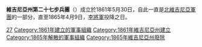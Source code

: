 {{Infobox military unit
|unit_name= 維吉尼亞州第二十七步兵團
| image= Flag of Virginia (1861).png
| image_size = 150
|caption= 維吉尼亞州州旗（1861年）
|dates= 1861年5月－1865年4月
|country= {{flag|Confederate States of America}}
|allegiance={{flag|Virginia}}
|branch= {{army|CSA}}
|type=
|role= [[步兵|步兵]]
|nickname=The Bloody 27th
|battles=
*[[第一次馬納沙斯之役|第一次馬納沙斯之役]]
*[[河谷會戰|河谷會戰]]
*[[七天戰役|七天戰役]]
*[[第二次馬納沙斯之役|第二次馬納沙斯之役]]
*[[安提頓戰役|安提頓戰役]]
*[[弗雷德里克斯堡之役|弗雷德里克斯堡之役]]
*[[錢斯勒斯維爾戰役|錢斯勒斯維爾戰役]]
*[[蓋茨堡之役|蓋茨堡之役]]
*{{le|冷港之役|Battle of Cold Harbor}}
*{{le|1864年河谷會戰|Valley Campaigns of 1864}}
*{{le|阿波馬托克斯之役|Appomattox Campaign}}
|disbanded= 1865年4月
|notable_commanders= Colonel John Echols<br />Colonel Andrew J. Grigsby<br />Major Elisha F. Paxton
}}

'''維吉尼亞州第二十七步兵團'''（{{lang-en|27th Virginia Infantry Regiment}}）成立於1861年5月30日，自此一直是[[北維吉尼亞軍團|北維吉尼亞軍團]]的一部分，直至1865年4月9日，[[李將軍|李將軍]]投降之日。

[[Category:維吉尼亞州步兵團|27]]
[[Category:1861年建立的軍事組織|Category:1861年建立的軍事組織]]
[[Category:1861年維吉尼亞州建立|Category:1861年維吉尼亞州建立]]
[[Category:1865年解散的軍事組織|Category:1865年解散的軍事組織]]
[[Category:1865年維吉尼亞州廢除|Category:1865年維吉尼亞州廢除]]

{{US-mil-stub}}